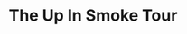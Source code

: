 ---
title: "The Up In Smoke Tour"
subtitle: ""
creator: ""
categories: ["cds"]
featuredImage: "../src/assets/images/item/cds/DSC02997-4.png"
views: ["../src/assets/images/item/cds/DSC02997-4.png"]
nextItem: []
---